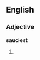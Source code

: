 ==English==

===Adjective===
'''sauciest'''

# {{superlative of|[[saucy]]}}
{{anagrams:en/aceisstu}}